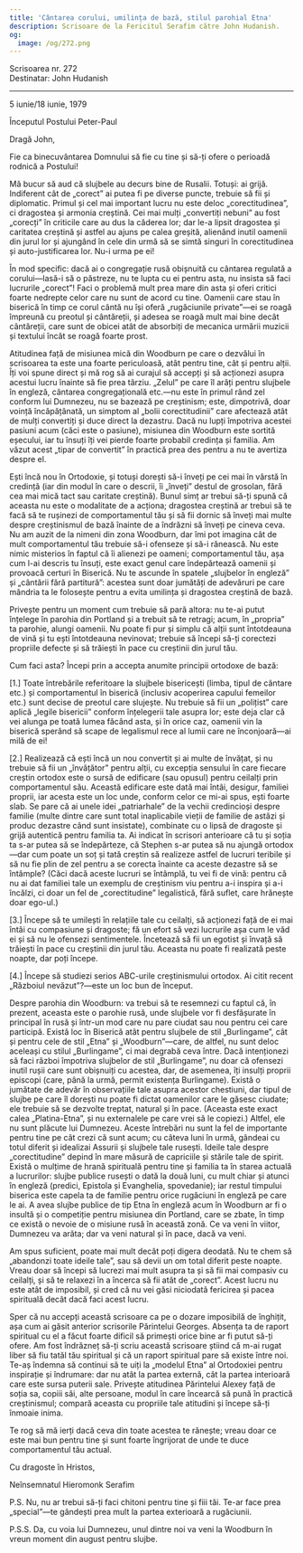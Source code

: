 ```yaml
---
title: 'Cântarea corului, umilința de bază, stilul parohial Etna'
description: Scrisoare de la Fericitul Serafim către John Hudanish.
og:
  image: /og/272.png
---
```


<div style={{textAlign:'right', fontFamily:'monospace'}}>Scrisoarea nr. 272</div>
<div style={{textAlign:'left', fontFamily:'monospace'}}>Destinatar: John Hudanish</div>

---

5 iunie/18 iunie, 1979

Începutul Postului Peter-Paul

Dragă John,

Fie ca binecuvântarea Domnului să fie cu tine și să-ți ofere o perioadă rodnică a Postului!

Mă bucur să aud că slujbele au decurs bine de Rusalii. Totuși: ai grijă. Indiferent cât de „corect” ai putea fi pe diverse puncte, trebuie să fii și diplomatic. Primul și cel mai important lucru nu este deloc „corectitudinea”, ci dragostea și armonia creștină. Cei mai mulți „convertiți nebuni” au fost „corecți” în criticile care au dus la căderea lor; dar le-a lipsit dragostea și caritatea creștină și astfel au ajuns pe calea greșită, alienând inutil oamenii din jurul lor și ajungând în cele din urmă să se simtă singuri în corectitudinea și auto-justificarea lor. Nu-i urma pe ei!

În mod specific: dacă ai o congregație rusă obișnuită cu cântarea regulată a corului—lasă-i să o păstreze, nu te lupta cu ei pentru asta, nu insista să faci lucrurile „corect”! Faci o problemă mult prea mare din asta și oferi critici foarte nedrepte celor care nu sunt de acord cu tine. Oamenii care stau în biserică în timp ce corul cântă nu își oferă „rugăciunile private”—ei se roagă împreună cu preotul și cântăreții, și adesea se roagă mult mai bine decât cântăreții, care sunt de obicei atât de absorbiți de mecanica urmării muzicii și textului încât se roagă foarte prost.

Atitudinea față de misiunea mică din Woodburn pe care o dezvălui în scrisoarea ta este una foarte periculoasă, atât pentru tine, cât și pentru alții. Îți voi spune direct și mă rog să ai curajul să accepți și să acționezi asupra acestui lucru înainte să fie prea târziu. „Zelul” pe care îl arăți pentru slujbele în engleză, cântarea congregațională etc.—nu este în primul rând zel conform lui Dumnezeu, nu se bazează pe creștinism; este, dimpotrivă, doar voință încăpățânată, un simptom al „bolii corectitudinii” care afectează atât de mulți convertiți și duce direct la dezastru. Dacă nu lupți împotriva acestei pasiuni acum (căci este o pasiune), misiunea din Woodburn este sortită eșecului, iar tu însuți îți vei pierde foarte probabil credința și familia. Am văzut acest „tipar de convertit” în practică prea des pentru a nu te avertiza despre el.

Ești încă nou în Ortodoxie, și totuși dorești să-i înveți pe cei mai în vârstă în credință (iar din modul în care o descrii, îi „înveți” destul de grosolan, fără cea mai mică tact sau caritate creștină). Bunul simț ar trebui să-ți spună că aceasta nu este o modalitate de a acționa; dragostea creștină ar trebui să te facă să te rușinezi de comportamentul tău și să fii dornic să înveți mai multe despre creștinismul de bază înainte de a îndrăzni să înveți pe cineva ceva. Nu am auzit de la nimeni din zona Woodburn, dar îmi pot imagina cât de mult comportamentul tău trebuie să-i ofenseze și să-i rănească. Nu este nimic misterios în faptul că îi alienezi pe oameni; comportamentul tău, așa cum l-ai descris tu însuți, este exact genul care îndepărtează oamenii și provoacă certuri în Biserică. Nu te ascunde în spatele „slujbelor în engleză” și „cântării fără partitură”: acestea sunt doar jumătăți de adevăruri pe care mândria ta le folosește pentru a evita umilința și dragostea creștină de bază.

Privește pentru un moment cum trebuie să pară altora: nu te-ai putut înțelege în parohia din Portland și a trebuit să te retragi; acum, în „propria” ta parohie, alungi oamenii. Nu poate fi pur și simplu că alții sunt întotdeauna de vină și tu ești întotdeauna nevinovat; trebuie să începi să-ți corectezi propriile defecte și să trăiești în pace cu creștinii din jurul tău.

Cum faci asta? Începi prin a accepta anumite principii ortodoxe de bază:

[1.] Toate întrebările referitoare la slujbele bisericești (limba, tipul de cântare etc.) și comportamentul în biserică (inclusiv acoperirea capului femeilor etc.) sunt decise de preotul care slujește. Nu trebuie să fii un „polițist” care aplică „legile bisericii” conform înțelegerii tale asupra lor; este deja clar că vei alunga pe toată lumea făcând asta, și în orice caz, oamenii vin la biserică sperând să scape de legalismul rece al lumii care ne înconjoară—ai milă de ei!

[2.] Realizează că ești încă un nou convertit și ai multe de învățat, și nu trebuie să fii un „învățător” pentru alții, cu excepția sensului în care fiecare creștin ortodox este o sursă de edificare (sau opusul) pentru ceilalți prin comportamentul său. Această edificare este dată mai întâi, desigur, familiei proprii, iar acesta este un loc unde, conform celor ce mi-ai spus, ești foarte slab. Se pare că ai unele idei „patriarhale” de la vechii credincioși despre familie (multe dintre care sunt total inaplicabile vieții de familie de astăzi și produc dezastre când sunt insistate), combinate cu o lipsă de dragoste și grijă autentică pentru familia ta. Ai indicat în scrisori anterioare că tu și soția ta s-ar putea să se îndepărteze, că Stephen s-ar putea să nu ajungă ortodox—dar cum poate un soț și tată creștin să realizeze astfel de lucruri teribile și să nu fie plin de zel pentru a se corecta înainte ca aceste dezastre să se întâmple? (Căci dacă aceste lucruri se întâmplă, tu vei fi de vină: pentru că nu ai dat familiei tale un exemplu de creștinism viu pentru a-i inspira și a-i încălzi, ci doar un fel de „corectitudine” legalistică, fără suflet, care hrănește doar ego-ul.)

[3.] Începe să te umilești în relațiile tale cu ceilalți, să acționezi față de ei mai întâi cu compasiune și dragoste; fă un efort să vezi lucrurile așa cum le văd ei și să nu le ofensezi sentimentele. Încetează să fii un egotist și învață să trăiești în pace cu creștinii din jurul tău. Aceasta nu poate fi realizată peste noapte, dar poți începe.

[4.] Începe să studiezi serios ABC-urile creștinismului ortodox. Ai citit recent „Războiul nevăzut”?—este un loc bun de început.

Despre parohia din Woodburn: va trebui să te resemnezi cu faptul că, în prezent, aceasta este o parohie rusă, unde slujbele vor fi desfășurate în principal în rusă și într-un mod care nu pare ciudat sau nou pentru cei care participă. Există loc în Biserică atât pentru slujbele de stil „Burlingame”, cât și pentru cele de stil „Etna” și „Woodburn”—care, de altfel, nu sunt deloc aceleași cu stilul „Burlingame”, ci mai degrabă ceva între. Dacă intenționezi să faci război împotriva slujbelor de stil „Burlingame”, nu doar că ofensezi inutil rușii care sunt obișnuiți cu acestea, dar, de asemenea, îți insulți proprii episcopi (care, până la urmă, permit existența Burlingame). Există o jumătate de adevăr în observațiile tale asupra acestor chestiuni, dar tipul de slujbe pe care îl dorești nu poate fi dictat oamenilor care le găsesc ciudate; ele trebuie să se dezvolte treptat, natural și în pace. (Aceasta este exact calea „Platina-Etna”, și nu externalele pe care vrei să le copiezi.) Altfel, ele nu sunt plăcute lui Dumnezeu. Aceste întrebări nu sunt la fel de importante pentru tine pe cât crezi că sunt acum; cu câteva luni în urmă, gândeai cu totul diferit și idealizai Assurii și slujbele tale rusești. Ideile tale despre „corectitudine” depind în mare măsură de capriciile și stările tale de spirit. Există o mulțime de hrană spirituală pentru tine și familia ta în starea actuală a lucrurilor: slujbe publice rusești o dată la două luni, cu mult chiar și atunci în engleză (predici, Epistola și Evanghelia, spovedanie); iar restul timpului biserica este capela ta de familie pentru orice rugăciuni în engleză pe care le ai. A avea slujbe publice de tip Etna în engleză acum în Woodburn ar fi o insultă și o competiție pentru misiunea din Portland, care se zbate, în timp ce există o nevoie de o misiune rusă în această zonă. Ce va veni în viitor, Dumnezeu va arăta; dar va veni natural și în pace, dacă va veni.

Am spus suficient, poate mai mult decât poți digera deodată. Nu te chem să „abandonzi toate ideile tale”, sau să devii un om total diferit peste noapte. Vreau doar să începi să lucrezi mai mult asupra ta și să fii mai compasiv cu ceilalți, și să te relaxezi în a încerca să fii atât de „corect”. Acest lucru nu este atât de imposibil, și cred că nu vei găsi niciodată fericirea și pacea spirituală decât dacă faci acest lucru.

Sper că nu accepți această scrisoare ca pe o dozare imposibilă de înghițit, așa cum ai găsit anterior scrisorile Părintelui Georges. Absența ta de raport spiritual cu el a făcut foarte dificil să primești orice bine ar fi putut să-ți ofere. Am fost îndrăzneț să-ți scriu această scrisoare știind că m-ai rugat liber să fiu tatăl tău spiritual și că un raport spiritual pare să existe între noi. Te-aș îndemna să continui să te uiți la „modelul Etna” al Ortodoxiei pentru inspirație și îndrumare: dar nu atât la partea externă, cât la partea interioară care este sursa puterii sale. Privește atitudinea Părintelui Alexey față de soția sa, copiii săi, alte persoane, modul în care încearcă să pună în practică creștinismul; compară aceasta cu propriile tale atitudini și începe să-ți înmoaie inima.

Te rog să mă ierți dacă ceva din toate acestea te rănește; vreau doar ce este mai bun pentru tine și sunt foarte îngrijorat de unde te duce comportamentul tău actual.

Cu dragoste în Hristos,

Neînsemnatul Hieromonk Serafim

P.S. Nu, nu ar trebui să-ți faci chitoni pentru tine și fiii tăi. Te-ar face prea „special”—te gândești prea mult la partea exterioară a rugăciunii.

P.S.S. Da, cu voia lui Dumnezeu, unul dintre noi va veni la Woodburn în vreun moment din august pentru slujbe.
